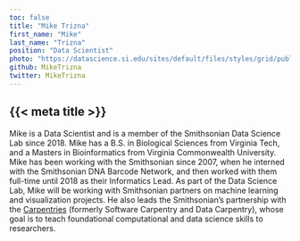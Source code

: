```yaml
---
toc: false
title: "Mike Trizna"
first_name: "Mike"
last_name: "Trizna"
position: "Data Scientist"
photo: "https://datascience.si.edu/sites/default/files/styles/grid/public/pictures/people/profile_pic.jpg"
github: MikeTrizna
twitter: MikeTrizna
---
```


## {{< meta title >}}

Mike is a Data Scientist and is a member of the Smithsonian Data Science Lab since 2018. Mike has a B.S. in Biological Sciences from Virginia Tech, and a Masters in Bioinformatics from Virginia Commonwealth University. Mike has been working with the Smithsonian since 2007, when he interned with the Smithsonian DNA Barcode Network, and then worked with them full-time until 2018 as their Informatics Lead. As part of the Data Science Lab, Mike will be working with Smithsonian partners on machine learning and visualization projects. He also leads the Smithsonian's partnership with the [Carpentries](https://carpentries.org/) (formerly Software Carpentry and Data Carpentry), whose goal is to teach foundational computational and data science skills to researchers.